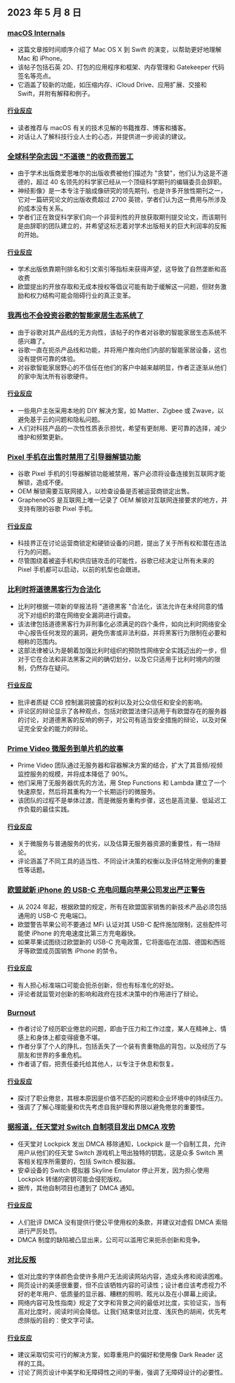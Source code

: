 

<CallToAction />

<Steps>

## 2023 年 5 月 8 日

### [macOS Internals](https://gist.github.com/kconner/cff08fe3e0bb857ea33b47d965b3e19f)

- 这篇文章按时间顺序介绍了 Mac OS X 到 Swift 的演变，以帮助更好地理解 Mac 和 iPhone。
- 该帖子包括石英 2D、打包的应用程序和框架、内存管理和 Gatekeeper 代码签名等亮点。
- 它涵盖了较新的功能，如压缩内存、iCloud Drive、应用扩展、交接和 Swift，并附有解释和例子。

#### [行业反应](http://news.ycombinator.com/item?id=35847715)

- 读者推荐与 macOS 有关的技术见解的书籍推荐、博客和播客。
- 对话让人了解科技行业人士的心态，并提供进一步阅读的建议。

### [全球科学杂志因 "不道德 "的收费而罢工](https://www.theguardian.com/science/2023/may/07/too-greedy-mass-walkout-at-global-science-journal-over-unethical-fees)

- 由于学术出版商爱思唯尔的出版收费被他们描述为 "贪婪"，他们认为这是不道德的，超过 40 名领先的科学家已经从一个顶级科学期刊的编辑委员会辞职。
- 神经影像》是一本专注于脑成像研究的领先期刊，也是许多开放性期刊之一，它对一篇研究论文的出版收费超过 2700 英镑，学者们认为这一费用与所涉及的成本没有关系。
- 学者们正在敦促科学家们向一个非营利性的开放获取期刊提交论文，而该期刊是由辞职的团队建立的，并希望这标志着对学术出版相关的巨大利润率的反叛的开始。

#### [行业反应](http://news.ycombinator.com/item?id=35848894)

- 学术出版依靠期刊排名和引文索引等指标来获得声望，这导致了自然垄断和高收费
- 欧盟提出的开放存取和无成本授权等倡议可能有助于缓解这一问题，但财务激励和权力结构可能会阻碍行业的真正变革。

### [我再也不会投资谷歌的智能家居生态系统了](https://www.androidauthority.com/google-smart-home-3319869/)

- 由于谷歌对其产品线的无方向性，该帖子的作者对谷歌的智能家居生态系统不感兴趣了。
- 谷歌一直在扼杀产品线和功能，并将用户推向他们内部的智能家居设备，这也没有提供可靠的体验。
- 对谷歌智能家居野心的不信任在他们的客户中越来越明显，作者正逐渐从他们的家中淘汰所有谷歌硬件。

#### [行业反应](http://news.ycombinator.com/item?id=35849060)

- 一些用户主张采用本地的 DIY 解决方案，如 Matter、Zigbee 或 Zwave，以避免基于云的问题和隐私问题。
- 人们对科技产品的一次性性质表示担忧，希望有更耐用、更可靠的选择，减少维护和频繁更新。

### [Pixel 手机在出售时禁用了引导器解锁功能](https://www.fitzsim.org/blog/?p=545)

- 谷歌 Pixel 手机的引导器解锁功能被禁用，客户必须将设备连接到互联网才能解锁，造成不便。
- OEM 解锁需要互联网接入，以检查设备是否被运营商锁定出售。
- GrapheneOS 是互联网上唯一记录了 OEM 解锁对互联网连接要求的地方，并支持有限的谷歌 Pixel 手机。

#### [行业反应](http://news.ycombinator.com/item?id=35852192)

- 科技界正在讨论运营商锁定和硬锁设备的问题，提出了关于所有权和潜在违法行为的问题。
- 尽管围绕着被盗手机和供应链攻击的可能性，谷歌已经决定让所有未来的 Pixel 手机都可以启动，以前的机型也会跟进。

### [比利时将道德黑客行为合法化](https://www.law.kuleuven.be/citip/blog/belgium-legalises-ethical-hacking-a-threat-or-an-opportunity-for-cybersecurity/)

- 比利时根据一项新的举报法将 "道德黑客 "合法化，该法允许在未经同意的情况下对组织的潜在网络安全漏洞进行调查。
- 该法律包括道德黑客行为非刑事化必须满足的四个条件，如向比利时网络安全中心报告任何发现的漏洞，避免伤害或非法利益，并将黑客行为限制在必要和相称的范围内。
- 这部法律被认为是朝着加强比利时组织的预防性网络安全实践迈出的一步，但对于它在合法和非法黑客之间的确切划分，以及它只适用于比利时境内的限制，仍然存在疑问。

#### [行业反应](http://news.ycombinator.com/item?id=35847860)

- 批评者质疑 CCB 控制漏洞披露的权利以及对公众信任和安全的影响。
- 评论区的辩论显示了各种观点，包括对欧盟法律只适用于有欧盟存在的服务器的讨论，对道德黑客的反响的例子，对公司有适当安全措施的辩论，以及对保证完全安全的能力的辩论。

### [Prime Video 微服务到单片机的故事](https://adrianco.medium.com/so-many-bad-takes-what-is-there-to-learn-from-the-prime-video-microservices-to-monolith-story-4bd0970423d4)

- Prime Video 团队通过无服务器和容器解决方案的结合，扩大了其音频/视频监控服务的规模，并将成本降低了 90%。
- 他们采用了无服务器优先的方法，用 Step Functions 和 Lambda 建立了一个快速原型，然后将其重构为一个长期运行的微服务。
- 该团队的过程不是单体过渡，而是微服务重构步骤，这也是高流量、低延迟工作负载的最佳实践。

#### [行业反应](http://news.ycombinator.com/item?id=35853148)

- 关于微服务与普通服务的优劣，以及估算无服务器资源的重要性，有一场辩论。
- 评论涵盖了不同工具的适当性、不同设计决策的权衡以及评估特定用例的重要性等话题。

### [欧盟就新 iPhone 的 USB-C 充电问题向苹果公司发出严正警告](https://www.techradar.com/news/apple-may-not-restrict-usb-c-charging-on-new-iphones-after-all)

- 从 2024 年起，根据欧盟的规定，所有在欧盟国家销售的新技术产品必须包括通用的 USB-C 充电端口。
- 欧盟警告苹果公司不要通过 MFi 认证对其 USB-C 配件施加限制，这些配件可能使 iPhone 的充电速度比第三方充电器快。
- 如果苹果试图绕过欧盟新的 USB-C 充电政策，它将面临在法国、德国和西班牙等欧盟成员国销售 iPhone 的禁令。

#### [行业反应](http://news.ycombinator.com/item?id=35849043)

- 有人担心标准端口可能会扼杀创新，但也有标准化的好处。
- 评论者就监管对创新的影响和政府在技术决策中的作用进行了辩论。

### [Burnout](https://drewdevault.com/2023/05/01/2023-05-01-Burnout.html)

- 作者讨论了经历职业倦怠的问题，即由于压力和工作过度，某人在精神上、情感上和身体上都变得疲惫不堪。
- 作者分享了个人的挣扎，包括丢失了一个装有贵重物品的背包，以及经历了与朋友和世界的多重危机。
- 作者请了假，把责任委托给其他人，以专注于休息和恢复。

#### [行业反应](http://news.ycombinator.com/item?id=35849384)

- 探讨了职业倦怠，其根本原因是价值不匹配的问题和企业环境中的持续压力。
- 强调了了解心理能量和优先考虑自我护理和界限以避免倦怠的重要性。

### [据报道，任天堂对 Switch 自制项目发出 DMCA 攻势](https://gbatemp.net/threads/nintendo-reportedly-issues-dmca-takedown-for-switch-homebrew-projects-skyline-switch-emulator-development-ceased.632406/)

- 任天堂对 Lockpick 发出 DMCA 移除通知，Lockpick 是一个自制工具，允许用户从他们的任天堂 Switch 游戏机上甩出独特的钥匙，这是众多 Switch 黑客相关程序所需要的，包括 Switch 模拟器。
- 安卓设备的 Switch 模拟器 Skyline Emulator 停止开发，因为担心使用 Lockpick 转储的密钥可能会侵犯版权。
- 据传，其他自制项目也遭到了 DMCA 通知。

#### [行业反应](http://news.ycombinator.com/item?id=35846726)

- 人们批评 DMCA 没有提供行使公平使用权的条款，并建议对虚假 DMCA 索赔进行严厉处罚。
- DMCA 制度的缺陷被凸显出来，公司可以滥用它来扼杀创新和竞争。

### [对比反叛](https://contrastrebellion.com/)

- 低对比度的字体颜色会使许多用户无法阅读网站内容，造成头疼和阅读困难。
- 网页设计的美感很重要，但不应该牺牲内容的可读性；设计者应该考虑视力不好的老年用户、低质量的显示器、糟糕的照明、眩光以及在小屏幕上阅读。
- 网络内容可及性指南》规定了文字和背景之间的最低对比度，实验证实，当有高对比度时，阅读时间会降低。让我们结束低对比度、浅灰色的胡闹，优先考虑排版的目的：使文字可读。

#### [行业反应](http://news.ycombinator.com/item?id=35850044)

- 建议采取切实可行的解决方案，如尊重用户的偏好和使用像 Dark Reader 这样的工具。
- 讨论了网页设计中美学和无障碍性之间的平衡，强调了无障碍设计的必要性。

</Steps>

